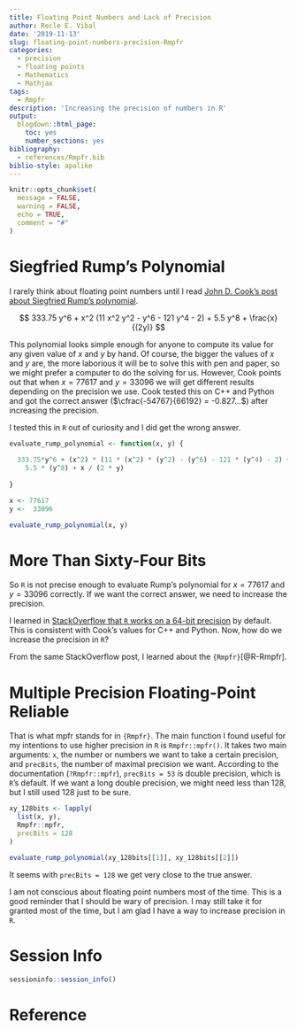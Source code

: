 ```yaml
---
title: Floating Point Numbers and Lack of Precision
author: Recle E. Vibal
date: '2019-11-13'
slug: floating-point-numbers-precision-Rmpfr
categories:
  - precision
  - floating points
  - Mathematics
  - Mathjax
tags:
  - Rmpfr
description: 'Increasing the precision of numbers in R'
output:
  blogdown::html_page:
    toc: yes
    number_sections: yes
bibliography:
  - references/Rmpfr.bib
biblio-style: apalike
---
```


```r

knitr::opts_chunk$set(
  message = FALSE,
  warning = FALSE,
  echo = TRUE,
  comment = "#"
)

```

# Siegfried Rump's Polynomial

I rarely think about floating point numbers until I read [John D. Cook's post about Siegfried Rump's polynomial](https://www.johndcook.com/blog/2019/11/12/rump-floating-point/).

$$
333.75 y^6 + x^2 (11 x^2 y^2 - y^6 - 121 y^4 - 2) + 5.5 y^8 + \frac{x}{(2y)}
$$

This polynomial looks simple enough for anyone to compute its value for any given value of $x$ and $y$ by hand. Of course, the bigger the values of $x$ and $y$ are, the more laborious it will be to solve this with pen and paper, so we might prefer a computer to do the solving for us. However, Cook points out that when $x = 77617$ and $y = 33096$ we will get different results depending on the precision we use. Cook tested this on C++ and Python and got the correct answer ($\cfrac{-54767}{66192} = -0.827…$) after increasing the precision.

I tested this in `R` out of curiosity and I did get the wrong answer.

```r

evaluate_rump_polynomial <- function(x, y) {
  
  333.75*y^6 + (x^2) * (11 * (x^2) * (y^2) - (y^6) - 121 * (y^4) - 2) + 
    5.5 * (y^8) + x / (2 * y)
  
}

x <- 77617
y <-  33096

evaluate_rump_polynomial(x, y)


```

# More Than Sixty-Four Bits

So `R` is not precise enough to evaluate Rump's polynomial for $x = 77617$ and $y = 33096$ correctly. If we want the correct answer, we need to increase the precision.

I learned in [StackOverflow that `R` works on a 64-bit precision](https://stackoverflow.com/questions/49263169/how-can-i-increase-precision-in-r-when-calculating-with-probabilities-close-to-0) by default. This is consistent with Cook's values for C++ and Python. Now, how do we increase the precision in `R`?

From the same StackOverflow post, I learned about the `{Rmpfr}`[@R-Rmpfr].

# Multiple Precision Floating-Point Reliable

That is what mpfr stands for in `{Rmpfr}`. The main function I found useful for my intentions to use higher precision in `R` is `Rmpfr::mpfr()`. It takes two main arguments: `x`, the number or numbers we want to take a certain precision, and `precBits`, the number of maximal precision we want. According to the documentation (`?Rmpfr::mpfr`), `precBits = 53` is double precision, which is `R`'s default. If we want a long double precision, we might need less than 128, but I still used 128 just to be sure.

```r

xy_128bits <- lapply(
  list(x, y),
  Rmpfr::mpfr,
  precBits = 128
)

evaluate_rump_polynomial(xy_128bits[[1]], xy_128bits[[2]])

```

It seems with `precBits = 128` we get very close to the true answer.

I am not conscious about floating point numbers most of the time. This is a good reminder that I should be wary of precision. I may still take it for granted most of the time, but I am glad I have a way to increase precision in `R`.

# Session Info

```r

sessioninfo::session_info()

```

# Reference